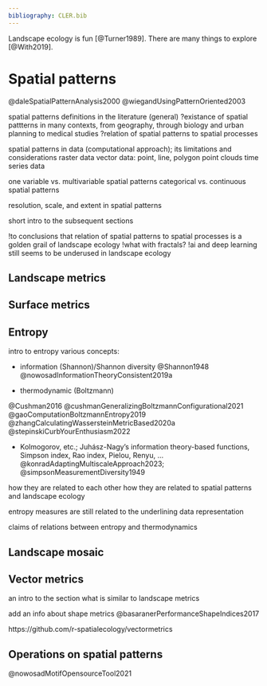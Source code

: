 ```yaml
---
bibliography: CLER.bib
---
```


<!-- Person responsible: Nowosad, Bosch, Hesselbarth -->

Landscape ecology is fun [@Turner1989].
There are many things to explore [@With2019].

# Spatial patterns

@daleSpatialPatternAnalysis2000
@wiegandUsingPatternOriented2003

spatial patterns definitions in the literature (general)
?existance of spatial pattterns in many contexts, from geography, through biology and urban planning to medical studies
?relation of spatial patterns to spatial processes

spatial patterns in data (computational approach); its limitations and considerations
raster data
vector data: point, line, polygon
point clouds 
time series data

one variable vs. multivariable spatial patterns
categorical vs. continuous spatial patterns

resolution, scale, and extent in spatial patterns

short intro to the subsequent sections

!to conclusions that relation of spatial patterns to spatial processes is a golden grail of landscape ecology
!what with fractals?
!ai and deep learning still seems to be underused in landscape ecology

## Landscape metrics
<!-- Hesselbarth -->

## Surface metrics
<!-- Bosch, Hesselbarth -->

## Entropy
<!-- Nowosad, Bosch -->

intro to entropy
various concepts:

- information (Shannon)/Shannon diversity
@Shannon1948
@nowosadInformationTheoryConsistent2019a

- thermodynamic (Boltzmann)

@Cushman2016
@cushmanGeneralizingBoltzmannConfigurational2021
@gaoComputationBoltzmannEntropy2019
@zhangCalculatingWassersteinMetricBased2020a
@stepinskiCurbYourEnthusiasm2022

- Kolmogorov, etc.; Juhász-Nagy’s information theory-based functions, Simpson index, Rao index, Pielou, Renyu, ...
@konradAdaptingMultiscaleApproach2023; 
@simpsonMeasurementDiversity1949


how they are related to each other
how they are related to spatial patterns and landscape ecology

entropy measures are still related to the underlining data representation

claims of relations between entropy and thermodynamics

<!-- https://r-spatialecology.github.io/landscapemetrics/ -->
<!-- https://jakubnowosad.com/bespatial/ -->
<!-- https://cran.r-project.org/web/packages/LandComp/index.html -->

## Landscape mosaic
<!-- Bosch -->

## Vector metrics
<!-- Nowosad, Hesselbarth -->

an intro to the section
what is similar to landscape metrics

add an info about shape metrics
@basaranerPerformanceShapeIndices2017

https://github.com/r-spatialecology/vectormetrics

<!--misc-->
<!-- the need for open-source software in landscape ecology -->
<!-- every proposed method should be open-source and available to the community -->

## Operations on spatial patterns

@nowosadMotifOpensourceTool2021

<!-- FOSS4G Europe pap? -->